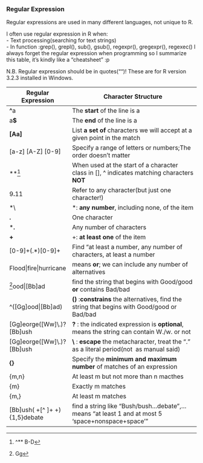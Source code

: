### Regular Expression
Regular expressions are used in many different languages, not unique to R.

I often use regular expression in R when:  
	- Text processing(searching for text strings)  
	- In function :grep(), grepl(), sub(), gsub(), regexpr(), gregexpr(), regexec()
I always forget the regular expression when programming so I summarize this table, it's kindly like a "cheatsheet" :p

N.B.
  Regular expression should be in quotes("")!
  These are for R version 3.2.3 installed in Windows.
 
 Regular Expression               |Character Structure
 ---------------------------------|-------------------------------------------------------------------------
 **^**a                           |The **start** of the line is a
 a**$**                           |The **end** of the line is a
 **[**Aa**]**                     |List **a set of** characters we will accept at a given point in the match
 [a-z]  [A-Z]  [0-9]              |Specify a range of letters or numbers;The order doesn't matter
 **^[^** B-D]                     |When used at the start of a character class in [], ^ indicates matching characters **NOT** 
 9**.**11                         |Refer to any character(but just one character!)
 *\\                              |*: **any number**, including none, of the item
 **.**                            |One character
 ***\.**                          |Any number of characters
 **+**                            |+: **at least one** of the item
 [0-9]+(.*)[0-9]+                 |Find "at least a number, any number of characters, at least a number
 Flood\|fire\|hurricane           |means **or**; we can include any number of alternatives
 ^[Gg]ood\|[Bb]ad                 |find the string that begins with Good/good **or** contains Bad/bad
 ^([Gg]ood\|[Bb]ad)               |**()** :**constrains** the alternatives, find the string that begins with Good/good or Bad/bad
 [Gg]eorge([Ww]\\.)?[Bb]ush       |**?** : the indicated expression is **optional**, means the string can contain W./w. or not
 [Gg]eorge([Ww]\\.)?[Bb]ush       |**\\** : **escape** the metacharacter, treat the "." as a literal period(not \ as manual said)
 **{}**                           |Specify the **minimum and maximum number** of matches of an expression
 {m,n}                            |At least m but not more than n macthes
 {m}                              |Exactly m matches
 {m,}                             |At least m matches
 [Bb]ush( +[^ ]+ +){1,5}debate    |find a string like "Bush/bush…debate",… means "at least 1 and at most 5 'space+nonspace+space'"
